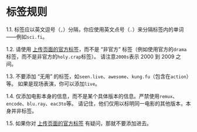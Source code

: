 <H1 id="content">标签规则</H1>

1.1. 标签应以英文逗号（`,`）分隔，你应使用英文点号（`.`）来分隔标签内的单词——例如`sci.fi`。

1.2. 请使用 [上传页面的官方标签](/upload.php)，而不是 “非官方” 标签（例如使用官方的`drama`标签，而不是非官方的`holy.crap`标签）。
请注意`2000s`表示 2000 到 2009 之间。

1.3. 不要添加 “无用” 的标签，如`seen.live`、`awesome`、`kung.fu`（包含在`action`）等。
如果是现场表演，你可以添加`live`。

1.4. 仅添加电影本身的信息，而不是某个具体版本的信息。严禁使用`remux`、`encode`、`blu.ray`、`eac3to`等。
请记住，他们仅用以标明同一电影的其他版本，本身并非标签。

1.5. 如果你对 [上传页面的官方标签](/upload.php) 有疑问，那就不要添加进去。
